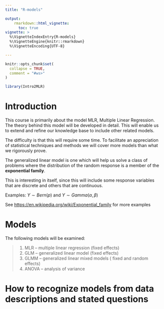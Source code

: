 ```yaml
---
title: "R-models"

output: 
    rmarkdown::html_vignette:
      toc: true
vignette: >
  %\VignetteIndexEntry{R-models}
  %\VignetteEngine{knitr::rmarkdown}
  %\VignetteEncoding{UTF-8}

---
```


```r
knitr::opts_chunk$set(
  collapse = TRUE,
  comment = "#ws>"
)
```

```r
library(Intro2MLR)
```


# Introduction

This course is primarily about the model MLR, Multiple Linear Regression. The theory behind this model will be developed in detail. This will enable us to extend and refine our knowledge base to include other related models. 

The difficulty is that this will require some time. To facilitate an appreciation of statistical techniques and methods we will cover more models than what we rigorously prove.

The generalized linear model is one which will help us solve a class of problems where the distribution of the random response is a member of the **exponential family**. 

This is interesting in itself, since this will include some response variables that are discrete and others that are continuous. 

Examples: $Y\sim Bern(p)$ and $Y\sim Gamma(\alpha,\beta)$


See <https://en.wikipedia.org/wiki/Exponential_family> for more examples

# Models

The following models will be examined:

>
  1. MLR -- multiple linear regression (fixed effects)
  2. GLM -- generalized linear model (fixed effects)
  3. GLMM -- generalized linear mixed models ( fixed and random effects)
  4. ANOVA -- analysis of variance
  
  
# How to recognize models from data descriptions and stated questions



